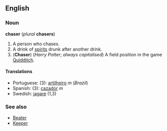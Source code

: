 ==English==
===Noun===
'''chaser''' (''plural'' '''chasers''')

#A person who chases.
#A drink of [[spirit]]s drunk after another drink.
#('''Chaser''') (''Harry Potter''; ''always capitalised'') A field position in the game [[Quidditch]].

====Translations====
*Portuguese: (3): [[artilheiro]] ''m'' (''Brazil'')
*Spanish: (3): [[cazador]] ''m''
*Swedish:  [[jagare]] (1,3) 

===See also===
*[[Beater]]
*[[Keeper]]
